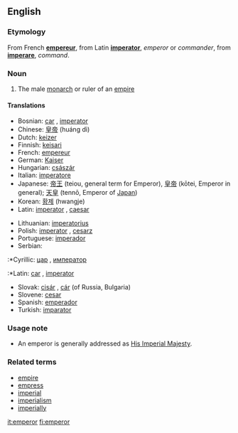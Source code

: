 ==English==

===Etymology===
From French '''[[empereur]]''', from Latin '''[[imperator]]''', ''emperor'' or ''commander'', from '''[[imperare]]''', ''command''.

===Noun===
{{en-noun-reg}}

#The male [[monarch]] or ruler of an [[empire]]

====Translations====
{{top}}
*Bosnian: [[car]] {{m}}, [[imperator]] {{m}}
*Chinese: [[皇帝]] (huáng dì)
*Dutch: [[keizer]] {{m}}
*Finnish: [[keisari]]
*French: [[empereur]] {{m}}
*German: [[Kaiser]] {{m}}
*Hungarian: [[császár]]
*Italian: [[imperatore]] {{m}}
*Japanese: [[帝王]] (teiou, general term for Emperor), [[皇帝]] (kōtei, Emperor in general); [[天皇]] (tennō, Emperor of [[Japan]])
*Korean: [[황제]] (hwangje)
*Latin: [[imperator]] {{m}}, [[caesar]] {{m}}
{{mid}}
*Lithuanian: [[imperatorius]] {{m}}
*Polish: [[imperator]] {{m}}, [[cesarz]] {{m}}
*Portuguese: [[imperador]] {{m}}
*Serbian:
:*Cyrillic: [[цар]] {{m}}, [[император]] {{m}}
:*Latin: [[car]] {{m}}, [[imperator]] {{m}}
*Slovak: [[cisár]] {{m}}, [[cár]] {{m}} (of Russia, Bulgaria)
*Slovene: [[cesar]] {{m}}
*Spanish: [[emperador]] {{m}}
*Turkish: [[imparator]]
{{bottom}}

===Usage note===
*An emperor is generally addressed as [[His Imperial Majesty]].

===Related terms===
*[[empire]]
*[[empress]]
*[[imperial]]
*[[imperialism]]
*[[imperially]]

[[it:emperor]]
[[fi:emperor]]